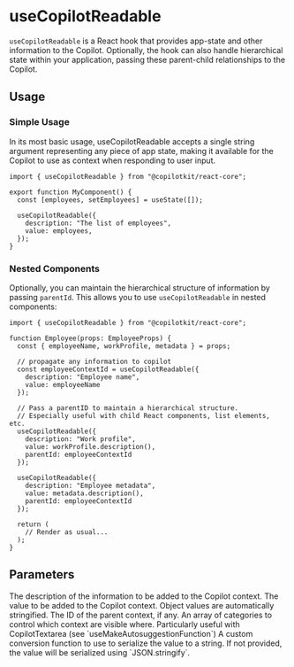 
# useCopilotReadable

`useCopilotReadable` is a React hook that provides app-state and other information
to the Copilot. Optionally, the hook can also handle hierarchical state within your
application, passing these parent-child relationships to the Copilot.

## Usage

### Simple Usage

In its most basic usage, useCopilotReadable accepts a single string argument
representing any piece of app state, making it available for the Copilot to use
as context when responding to user input.

```tsx
import { useCopilotReadable } from "@copilotkit/react-core";

export function MyComponent() {
  const [employees, setEmployees] = useState([]);

  useCopilotReadable({
    description: "The list of employees",
    value: employees,
  });
}
```

### Nested Components

Optionally, you can maintain the hierarchical structure of information by passing
`parentId`. This allows you to use `useCopilotReadable` in nested components:

```tsx /employeeContextId/1 {17,23}
import { useCopilotReadable } from "@copilotkit/react-core";
 
function Employee(props: EmployeeProps) {
  const { employeeName, workProfile, metadata } = props;
 
  // propagate any information to copilot
  const employeeContextId = useCopilotReadable({
    description: "Employee name",
    value: employeeName
  });
 
  // Pass a parentID to maintain a hierarchical structure.
  // Especially useful with child React components, list elements, etc.
  useCopilotReadable({
    description: "Work profile",
    value: workProfile.description(),
    parentId: employeeContextId
  });

  useCopilotReadable({
    description: "Employee metadata",
    value: metadata.description(),
    parentId: employeeContextId
  });
 
  return (
    // Render as usual...
  );
}
```

## Parameters

<PropertyReference name="description" type="string" required>
The description of the information to be added to the Copilot context.
</PropertyReference>

<PropertyReference name="value" type="any" required>
The value to be added to the Copilot context. Object values are automatically stringified.
</PropertyReference>

<PropertyReference name="parentId" type="string" >
The ID of the parent context, if any.
</PropertyReference>

<PropertyReference name="categories" type="string[]" >
An array of categories to control which context are visible where. Particularly useful
  with CopilotTextarea (see `useMakeAutosuggestionFunction`)
</PropertyReference>

<PropertyReference name="convert" type="(description: string, value: any) => string" >
A custom conversion function to use to serialize the value to a string. If not provided, the value
  will be serialized using `JSON.stringify`.
</PropertyReference>

